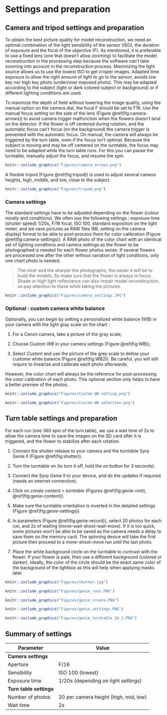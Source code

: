 # Settings and preparation

## Camera and tripod settings and preparation

To obtain the best picture quality for model reconstruction, we need an optimal combination of the light sensibility of the sensor (ISO), the duration of exposure and the focal of the objective (F). As mentioned, it is preferable to use a fixed lens (one that doesn't allow zooming) to facilitate the model reconstruction in the processing step because the software can't take zooming into account in the reconstruction process. Maximizing the light source allows us to use the lowest ISO to get crisper images. Adapted time exposure to allow the right amount of light to go to the sensor, avoids low key nor high key photo (under/over exposed photo). This may be adapted according to the subject (light or dark colored subject or background) or if different lighting conditions are used.

To maximize the depth of field without lowering the image quality, using the manual option on the camera dial, the focal F should be set to F16. Use the manual focus setting on the side of the lens (Figure \@ref(fig:camera-arrows)) to avoid camera trigger malfunction when the flowers doesn't land on the detector. If the flower is off centered during rotation, and the automatic focus can't focus (on the background) the camera trigger is prevented with the automatic focus. On manual, the camera will always be triggered by the turn table, even if the focus isn't optimal. Because the subject is moving and may be off centered on the turntable, the focus may need to be adapted while the turn table runs. For this you can pause the turntable, manually adjust the focus, and resume the spin.

```r
knitr::include_graphics("Figures/camera_arrows.png")
```

A flexible tripod (Figure \@ref(fig:tripod)) is used to adjust several camera heights, high, middle, and low, close to the subject.

```r
knitr::include_graphics("Figures/tripod.png")
```


### Camera settings

The standard settings have to be adjusted depending on the flower
(colour mostly and conditions). We often use the following settings :
exposure time (shutter speed) 1/20s, F/16 focal, ISO 100, standard
exposition on the light meter, and we save pictures as RAW files (ML
setting on the camera display) format to be able to post-process them
for color calibration (Figure \@ref(fig:camera-settings)). A RAW photo of the color chart with an
identical set of lighting conditions and camera settings as the flower
to be photographed is needed for each flower photos series. If several
flowers are processed one after the other without variation of light
conditions, only one chart photo is needed.

>The nicer and the sharper the photographs, the easier it will be to
build the models. So make sure that the flower is always in focus. Shade
or high light reflectance can also impair model reconstruction, so pay
attention to these while taking the pictures.

```r
knitr::include_graphics("Figures/camera_settings.JPG")
```


### Optional : custom camera white balance

Optionally, you can begin by setting a personalized white balance (WB) in
your camera with the light gray scale on the chart :

1.  For a Canon camera, take a picture of the gray scale;

2.  Choose *Custom WB* in your camera settings (Figure \@ref(fig:WB));

3.  Select *Custom* and use the picture of the grey scale to define your custome white balance (Figure \@ref(fig:WB2)). Be careful, you will still require to linearize and calibrate each photo afterwards.

However, the color chart will always be the reference for
post-processing the color calibration of each photo. This optional
section only helps to have a better preview of the photos.

```r
knitr::include_graphics("Figures/Custom WB setting.png")
```

```r
knitr::include_graphics("Figures/Custom WB selection.png")
```


## Turn table settings and preparation

For each run (one 360 spin of the turn table), we use a wait time of 2s
to allow the camera time to save the images on the SD card after it is
triggered, and the flower to stabilize after each rotation.

1.  Connect the shutter release to your camera and the turntable Syrp
    Genie II (Figure \@ref(fig:shutter)).

2.  Turn the turntable on (to turn it off, hold the *on* button for 3
    seconds).

3.  Connect the Syrp Genie II to your device, and do the updates if
    required (needs an internet connection).

4.  Click on *create content* \> *turntable* (Figures
    \@ref(fig:genie-root), \@ref(fig:genie-content)).
    
5.  Make sure the turntable orientation is inverted in the detailed settings
    (Figure \@ref(fig:genie-settings))

5.  In parameters (Figure \@ref(fig:genie-record)), select 20 photos for 
    each run, and 2s of
    waiting (move-wait-shoot-wait-move). If it is too quick, some
    pictures won't be able to be saved as the camera needs a delay to
    save them on the memory card. The spinning device will take the
    first picture then proceed to a move-shoot-move run until the last
    photo.

6.  Place the white background circle on the turntable to contrast with
    the flower. If your flower is pale, then use a different background
    (colored or darker). Ideally, the color of the circle should be the
    exact same color of the background of the lightbox as this will help
    when applying masks later.

```r
knitr::include_graphics("Figures/shutter.jpg")
```

```r
knitr::include_graphics("Figures/genie_root.PNG")
```

```r
knitr::include_graphics("Figures/genie_create.PNG")
```

```r
knitr::include_graphics("Figures/genie_settings.PNG")
```

```r
knitr::include_graphics("Figures/genie_turntable_20_1.PNG")
```


## Summary of settings

| **Parameter** | **Value** |
|---|---|
| **Camera settings** |  |
| Aperture | F/16 |
| Sensibility | ISO 100 (lowest) |
| Exposure time | 1/20s (depending on light settings) |
| **Turn table settings** |  |
| Number of photos | 20 per camera height (high, mid, low) |
| Wait time | 2s |



